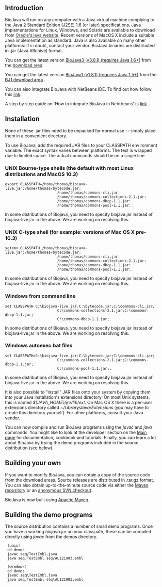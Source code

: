 == Introduction ==

BioJava will run on any computer with a Java virtual machine complying to the Java 2 Standard Edition (J2SE) 1.6 (or later) specifications. Java implementations for Linux, Windows, and Solaris are available to download from [http://www.oracle.com/technetwork/java/ Oracle's java website]. Recent versions of MacOS X include a suitable Java implementation as standard. Java is also available on many other platforms: if in doubt, contact your vendor. BioJava binaries are distributed in .jar (Java ARchive) format.

You can get the latest version [[Biojava:Download|BioJava3 (v3.0.1) (requires Java 1.6+)]] from the [[Biojava:Download|download area]].

You can get the latest version [[Biojava:Download_1.8|BioJava1 (v1.8.1) (requires Java 1.5+)]] from the [[Biojava:Download_1.8|BJ1 download area]] . 

You can also integrate BioJava with  NetBeans IDE. To find out how follow this [[How_to_integrate_BioJava_in_NetBeans_IDE|link]].

A step by step guide on 'How to integrate BioJava in Nebtbeans' is [[BioJava-Installation_Guide.png|link]].

== Installation ==

None of these .jar files need to be unpacked for normal use -- simply place them in a convenient directory.

To use BioJava, add the required JAR files to your CLASSPATH environment variable. The exact syntax varies between platforms. The text is wrapped due to limited space. The actual commands should be on a single line:

=== UNIX Bourne-type shells (the default with most Linux distributions and MacOS 10.3) ===

 export CLASSPATH=/home/thomas/biojava-live.jar:/home/thomas/bytecode.jar:
                         /home/thomas/commons-cli.jar:
                         /home/thomas/commons-collections-2.1.jar:
                         /home/thomas/commons-dbcp-1.1.jar:
                         /home/thomas/commons-pool-1.1.jar:.

In some distributions of Biojava, you need to specify biojava.jar instead of biojava-live.jar in the above. We are working on resolving this.

=== UNIX C-type shell (for example: versions of Mac OS X pre-10.3)===

 setenv CLASSPATH /home/thomas/biojava-live.jar:/home/thomas/bytecode.jar:
                         /home/thomas/commons-cli.jar:
                         /home/thomas/commons-collections-2.1.jar:
                         /home/thomas/commons-dbcp-1.1.jar:
                         /home/thomas/commons-pool-1.1.jar:.

In some distributions of Biojava, you need to specify biojava.jar instead of biojava-live.jar in the above. We are working on resolving this.

=== Windows from command line ===

 set CLASSPATH C:\biojava-live.jar;C:\bytecode.jar;C:\commons-cli.jar;
                         C:\commons-collections-2.1.jar;C:\commons-dbcp-1.1.jar;
                         C:\commons-dbcp-1.1.jar;.

In some distributions of Biojava, you need to specify biojava.jar instead of biojava-live.jar in the above. We are working on resolving this.

=== Windows autoexec.bat files ===

 set CLASSPATH=C:\biojava-live.jar;C:\bytecode.jar;C:\commons-cli.jar;
                         C:\commons-collections-2.1.jar;C:\commons-dbcp-1.1.jar;
                         C:\commons-pool-1.1.jar;.

In some distributions of Biojava, you need to specify biojava.jar instead of biojava-live.jar in the above. We are working on resolving this.

It is also possible to "install" JAR files onto your system by copying them into your Java installation's extensions directory. On most Unix systems, this is named ''${JAVA_HOME}/jre/lib/ext''. On Mac OS X there is a per-user extensions directory called ''~/Library/Java/Extensions'' (you may have to create this directory yourself). For other platforms, consult your Java vendor.

You can now compile and run BioJava programs using the ''javac'' and ''java'' commands. You might like to look at the developer section on the [http://www.biojava.org/wiki/Main_Page Main page] for documentation, cookbook and tutorials. Finally, you can learn a lot about BioJava by trying the demo programs included in the source distribution (see below).

==  Building your own ==

If you want to modify BioJava, you can obtain a copy of the source code from the download areas. Source releases are distributed in .tar.gz format. You can also obtain up-to-the-minute source code via either the [http://biojava.org/download/maven/ Maven repository] or an [[CVS_to_SVN_Migration| anonymous SVN checkout]].

BioJava is now built using [http://maven.apache.org/ Apache Maven]. 

== Building the demo programs ==

The source distribution contains a number of small demo programs. Once you have a working ''biojava.jar'' on your classpath, these can be compiled directly using ''javac'' from the demos directory.

  (unix)
  cd demos
  javac seq/TestEmbl.java
  java seq.TestEmbl seq/AL121903.embl
  
  (windows)
  cd demos
  javac seq\TestEmbl.java
  java seq.TestEmbl seq\AL121903.embl